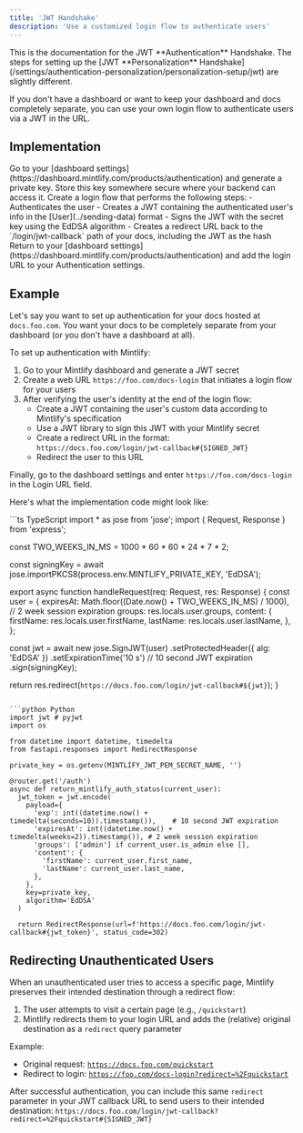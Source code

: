 ```yaml
---
title: 'JWT Handshake'
description: 'Use a customized login flow to authenticate users'
---
```


<Info>
  This is the documentation for the JWT **Authentication** Handshake. The steps for setting up the [JWT **Personalization** Handshake](/settings/authentication-personalization/personalization-setup/jwt) are slightly different.
</Info>

If you don't have a dashboard or want to keep your dashboard and docs completely separate, you can use your own login flow to authenticate users via a JWT in the URL.

## Implementation

<Steps>
  <Step title="Generate a private key">
    Go to your [dashboard settings](https://dashboard.mintlify.com/products/authentication) and generate a private key. Store this key somewhere secure where your backend can access it.
  </Step>
  <Step title="Create a login flow">
    Create a login flow that performs the following steps:
    - Authenticates the user
    - Creates a JWT containing the authenticated user's info in the [User](../sending-data) format
    - Signs the JWT with the secret key using the EdDSA algorithm
    - Creates a redirect URL back to the `/login/jwt-callback` path of your docs, including the JWT as the hash
  </Step>
  <Step title="Configure your Authentication settings">
    Return to your [dashboard settings](https://dashboard.mintlify.com/products/authentication) and add the login URL to your Authentication settings.
  </Step>
</Steps>

## Example

Let's say you want to set up authentication for your docs hosted at `docs.foo.com`. You want your docs to be completely separate from your dashboard (or you don't have a dashboard at all).

To set up authentication with Mintlify:

1. Go to your Mintlify dashboard and generate a JWT secret
2. Create a web URL `https://foo.com/docs-login` that initiates a login flow for your users
3. After verifying the user's identity at the end of the login flow:
   - Create a JWT containing the user's custom data according to Mintlify's specification
   - Use a JWT library to sign this JWT with your Mintlify secret
   - Create a redirect URL in the format: `https://docs.foo.com/login/jwt-callback#{SIGNED_JWT}`
   - Redirect the user to this URL

Finally, go to the dashboard settings and enter `https://foo.com/docs-login` in the Login URL field.

Here's what the implementation code might look like:

<CodeGroup>
```ts TypeScript
import * as jose from 'jose';
import { Request, Response } from 'express';

const TWO_WEEKS_IN_MS = 1000 * 60 * 60 * 24 * 7 * 2;

const signingKey = await jose.importPKCS8(process.env.MINTLIFY_PRIVATE_KEY, 'EdDSA');

export async function handleRequest(req: Request, res: Response) {
  const user = {
    expiresAt: Math.floor((Date.now() + TWO_WEEKS_IN_MS) / 1000), // 2 week session expiration
    groups: res.locals.user.groups,
    content: {
      firstName: res.locals.user.firstName,
      lastName: res.locals.user.lastName,
    },
  };

  const jwt = await new jose.SignJWT(user)
    .setProtectedHeader({ alg: 'EdDSA' })
    .setExpirationTime('10 s') // 10 second JWT expiration
    .sign(signingKey);

  return res.redirect(`https://docs.foo.com/login/jwt-callback#${jwt}`);
}
```

```python Python
import jwt # pyjwt
import os

from datetime import datetime, timedelta
from fastapi.responses import RedirectResponse

private_key = os.getenv(MINTLIFY_JWT_PEM_SECRET_NAME, '')

@router.get('/auth')
async def return_mintlify_auth_status(current_user):
  jwt_token = jwt.encode(
    payload={
      'exp': int((datetime.now() + timedelta(seconds=10)).timestamp()),    # 10 second JWT expiration
      'expiresAt': int((datetime.now() + timedelta(weeks=2)).timestamp()), # 2 week session expiration
      'groups': ['admin'] if current_user.is_admin else [],
      'content': {
        'firstName': current_user.first_name,
        'lastName': current_user.last_name,
      },
    },
    key=private_key,
    algorithm='EdDSA'
  )

  return RedirectResponse(url=f'https://docs.foo.com/login/jwt-callback#{jwt_token}', status_code=302)
```
</CodeGroup>

## Redirecting Unauthenticated Users

When an unauthenticated user tries to access a specific page, Mintlify preserves their intended destination through a redirect flow:

1. The user attempts to visit a certain page (e.g., `/quickstart`)
2. Mintlify redirects them to your login URL and adds the (relative) original destination as a `redirect` query parameter

Example:

* Original request: [`https://docs.foo.com/quickstart`](https://docs.foo.com/quickstart)
* Redirect to login: [`https://foo.com/docs-login?redirect=%2Fquickstart`](https://foo.com/docs-login?redirect=%2Fquickstart)

After successful authentication, you can include this same `redirect` parameter in your JWT callback URL to send users to their intended destination:
`https://docs.foo.com/login/jwt-callback?redirect=%2Fquickstart#{SIGNED_JWT}`